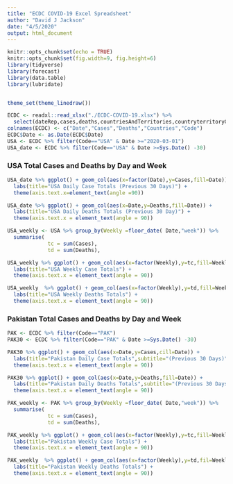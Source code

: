 ```yaml
---
title: "ECDC COVID-19 Excel Spreadsheet"
author: "David J Jackson"
date: "4/5/2020"
output: html_document
---
```


```r
knitr::opts_chunk$set(echo = TRUE)
knitr::opts_chunk$set(fig.width=9, fig.height=6)
library(tidyverse)
library(forecast)
library(data.table)
library(lubridate)


theme_set(theme_linedraw())
```
```r
ECDC <- readxl::read_xlsx("./ECDC-COVID-19.xlsx") %>% 
  select(dateRep,cases,deaths,countriesAndTerritories,countryterritoryCode)
colnames(ECDC) <- c("Date","Cases","Deaths","Countries","Code")
ECDC$Date <- as.Date(ECDC$Date)
USA <- ECDC %>% filter(Code=="USA" & Date >="2020-03-01")
USA_date <- ECDC %>% filter(Code=="USA" & Date >=Sys.Date() -30)
```

### USA Total Cases and Deaths by Day and Week
```r
USA_date %>% ggplot() + geom_col(aes(x=factor(Date),y=Cases,fill=Date)) +
  labs(title="USA Daily Case Totals (Previous 30 Days)") +
  theme(axis.text.x=element_text(angle =90))
```
```r
USA_date %>% ggplot() + geom_col(aes(x=Date,y=Deaths,fill=Date)) +
  labs(title="USA Daily Deaths Totals (Previous 30 Day)") +
  theme(axis.text.x = element_text(angle = 90))

```
```r
USA_weekly <- USA %>% group_by(Weekly =floor_date( Date,"week")) %>% 
  summarise(
             tc = sum(Cases),
             td = sum(Deaths),                                                                    perdeaths = td/tc, Count = n())
```
```r
USA_weekly %>% ggplot() + geom_col(aes(x=factor(Weekly),y=tc,fill=Weekly)) +
  labs(title="USA Weekly Case Totals") +
  theme(axis.text.x = element_text(angle = 90))

```
```r
USA_weekly  %>% ggplot() + geom_col(aes(x=factor(Weekly),y=td,fill=Weekly)) +
  labs(title="USA Weekly Deaths Totals") +
  theme(axis.text.x = element_text(angle = 90))

```

### Pakistan Total Cases and Deaths by Day and Week

```r
PAK <- ECDC %>% filter(Code=="PAK")
PAK30 <- ECDC %>% filter(Code=="PAK" & Date >=Sys.Date() -30)
```
```r
PAK30 %>% ggplot() + geom_col(aes(x=Date,y=Cases,cill=Date)) +
  labs(title="Pakistan Daily Case Totals",subtitle="(Previous 30 Days)") +
  theme(axis.text.x = element_text(angle = 90))

```
```r
PAK30 %>% ggplot() + geom_col(aes(x=Date,y=Deaths,fill=Date)) +
  labs(title="Pakistan Daily Deaths Totals",subtitle="(Previous 30 Days)") +
  theme(axis.text.x = element_text(angle = 90))

```
```r
PAK_weekly <- PAK %>% group_by(Weekly =floor_date( Date,"week")) %>% 
  summarise(
             tc = sum(Cases),
             td = sum(Deaths),                                                                    perdeaths = td/tc, Count = n())
```
```r
PAK_weekly %>% ggplot() + geom_col(aes(x=factor(Weekly),y=tc,fill=Weekly)) +
  labs(title="Pakistan Weekly Case Totals") +
  theme(axis.text.x = element_text(angle = 90))

```
```r
PAK_weekly  %>% ggplot() + geom_col(aes(x=factor(Weekly),y=td,fil=Weekly)) +
  labs(title="Pakistan Weekly Deaths Totals") +
  theme(axis.text.x = element_text(angle = 90))

```
